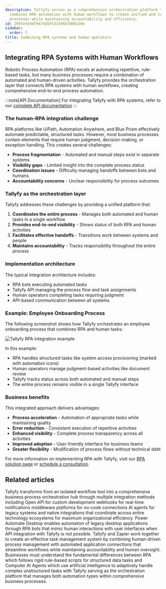 ```yaml
---
description: Tallyfy serves as a comprehensive orchestration platform that seamlessly
  combines RPA automation with human workflows to create unified and transparent business
  processes while maintaining accountability and efficiency.
id: 2997efeddf9474d5f533786b7d0b136e
sidebar:
  order: 7
title: Combining RPA systems and human operators
---
```


## Integrating RPA Systems with Human Workflows

Robotic Process Automation (RPA) excels at automating repetitive, rule-based tasks, but many business processes require a combination of automated and human-driven activities. Tallyfy provides the orchestration layer that connects RPA systems with human workflows, creating comprehensive end-to-end process automation.

:::note[API Documentation]
For integrating Tallyfy with RPA systems, refer to our [complete API documentation](https://go.tallyfy.com/api/)
:::

### The human-RPA integration challenge

RPA platforms like UiPath, Automation Anywhere, and Blue Prism effectively automate predictable, structured tasks. However, most business processes contain elements that require human judgment, decision-making, or exception handling. This creates several challenges:

- **Process fragmentation** - Automated and manual steps exist in separate systems
- **Visibility gaps** - Limited insight into the complete process status
- **Coordination issues** - Difficulty managing handoffs between bots and humans
- **Accountability concerns** - Unclear responsibility for process outcomes

### Tallyfy as the orchestration layer

Tallyfy addresses these challenges by providing a unified platform that:

1. **Coordinates the entire process** - Manages both automated and human tasks in a single workflow
2. **Provides end-to-end visibility** - Shows status of both RPA and human activities
3. **Facilitates effective handoffs** - Transitions work between systems and people
4. **Maintains accountability** - Tracks responsibility throughout the entire process

### Implementation architecture

The typical integration architecture includes:

- RPA bots executing automated tasks
- Tallyfy API managing the process flow and task assignments
- Human operators completing tasks requiring judgment
- API-based communication between all systems

### Example: Employee Onboarding Process

The following screenshot shows how Tallyfy orchestrates an employee onboarding process that combines RPA and human tasks:

![Tallyfy RPA integration example](https://screenshots.tallyfy.com/file-m7RnDzI1Ry.png)

In this example:
- RPA handles structured tasks like system access provisioning (marked with automation icons)
- Human operators manage judgment-based activities like document review
- Tallyfy tracks status across both automated and manual steps
- The entire process remains visible in a single Tallyfy interface

### Business benefits

This integrated approach delivers advantages:

- **Process acceleration** - Automation of appropriate tasks while maintaining quality
- **Error reduction** - Consistent execution of repetitive activities
- **Enhanced visibility** - Complete process transparency across all activities
- **Improved adoption** - User-friendly interface for business teams
- **Greater flexibility** - Modification of process flows without technical debt

For more information on implementing RPA with Tallyfy, visit our [RPA solution page](https://tallyfy.com/solutions/robotic-process-automation-rpa-orchestration-software/) or [schedule a consultation](https://tallyfy.com/booking).


## Related articles
<CardGrid>
<LinkTitleCard header="<b>Pro > Integrations</b>" href="/products/pro/integrations/" > Tallyfy transforms from an isolated workflow tool into a comprehensive business process orchestration hub through multiple integration methods including Open API for custom development webhooks for real-time notifications middleware platforms for no-code connections AI agents for legacy systems and native integrations that coordinate across entire technology ecosystems for maximum organizational efficiency. </LinkTitleCard>
<LinkTitleCard header="<b>Power Automate > Introduction to RPA with Power Automate</b>" href="/products/pro/integrations/middleware/power-automate/introduction-to-rpa-with-power-automate/" > Power Automate Desktop enables automation of legacy desktop applications through RPA bots that mimic human interactions with user interfaces when API integration with Tallyfy is not possible. </LinkTitleCard>
<LinkTitleCard header="<b>Zapier > Tallyfy & Zapier</b>" href="/products/pro/integrations/middleware/zapier/how-can-i-improve-task-management-with-tallyfy/" > Tallyfy and Zapier work together to create an effective task management system by combining human-driven process management with automated application connections that streamline workflows while maintaining accountability and human oversight. </LinkTitleCard>
<LinkTitleCard header="<b>Computer Ai Agents > RPA vs. Computer AI Agents</b>" href="/products/pro/integrations/computer-ai-agents/rpa-vs-computer-use-agents/" > Businesses must understand the fundamental differences between RPA which follows rigid rule-based scripts for structured data tasks and Computer AI Agents which use artificial intelligence to adaptively handle complex unstructured tasks with Tallyfy serving as the orchestration platform that manages both automation types within comprehensive business processes. </LinkTitleCard>
</CardGrid>
